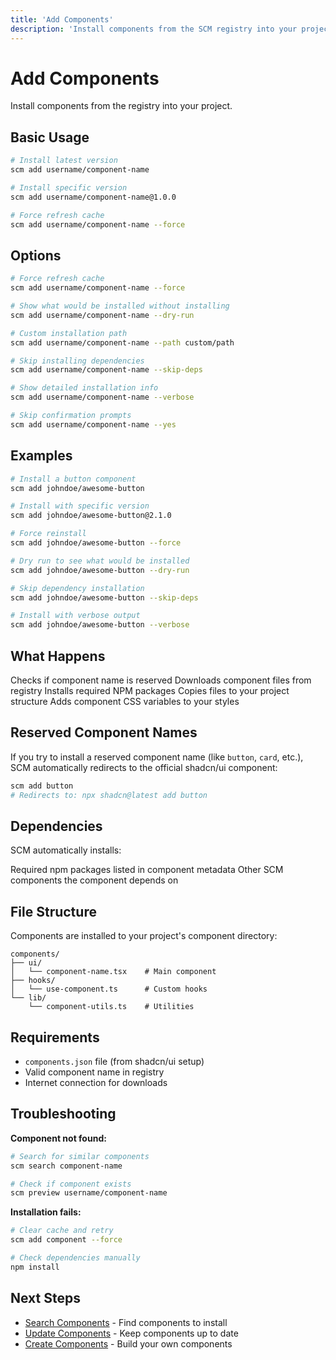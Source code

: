```yaml
---
title: 'Add Components'
description: 'Install components from the SCM registry into your project.'
---
```


# Add Components

Install components from the registry into your project.

## Basic Usage

```bash
# Install latest version
scm add username/component-name

# Install specific version
scm add username/component-name@1.0.0

# Force refresh cache
scm add username/component-name --force
```

## Options

```bash
# Force refresh cache
scm add username/component-name --force

# Show what would be installed without installing
scm add username/component-name --dry-run

# Custom installation path
scm add username/component-name --path custom/path

# Skip installing dependencies
scm add username/component-name --skip-deps

# Show detailed installation info
scm add username/component-name --verbose

# Skip confirmation prompts
scm add username/component-name --yes
```

## Examples

```bash
# Install a button component
scm add johndoe/awesome-button

# Install with specific version
scm add johndoe/awesome-button@2.1.0

# Force reinstall
scm add johndoe/awesome-button --force

# Dry run to see what would be installed
scm add johndoe/awesome-button --dry-run

# Skip dependency installation
scm add johndoe/awesome-button --skip-deps

# Install with verbose output
scm add johndoe/awesome-button --verbose
```

## What Happens

<Steps>
  <Step title="Validate Name">
    Checks if component name is reserved
  </Step>
  <Step title="Fetch Component">
    Downloads component files from registry
  </Step>
  <Step title="Install Dependencies">
    Installs required NPM packages
  </Step>
  <Step title="Copy Files">
    Copies files to your project structure
  </Step>
  <Step title="Apply CSS Variables">
    Adds component CSS variables to your styles
  </Step>
</Steps>

## Reserved Component Names

If you try to install a reserved component name (like `button`, `card`, etc.), SCM automatically redirects to the official shadcn/ui component:

```bash
scm add button
# Redirects to: npx shadcn@latest add button
```

## Dependencies

SCM automatically installs:

<CardGroup cols={2}>
  <Card title="NPM Dependencies">
    Required npm packages listed in component metadata
  </Card>
  <Card title="Registry Dependencies">
    Other SCM components the component depends on
  </Card>
</CardGroup>

## File Structure

Components are installed to your project's component directory:

```
components/
├── ui/
│   └── component-name.tsx    # Main component
├── hooks/
│   └── use-component.ts      # Custom hooks
└── lib/
    └── component-utils.ts    # Utilities
```

## Requirements

- `components.json` file (from shadcn/ui setup)
- Valid component name in registry
- Internet connection for downloads

## Troubleshooting

**Component not found:**
```bash
# Search for similar components
scm search component-name

# Check if component exists
scm preview username/component-name
```

**Installation fails:**
```bash
# Clear cache and retry
scm add component --force

# Check dependencies manually
npm install
```

## Next Steps

- [Search Components](/cli/search) - Find components to install
- [Update Components](/cli/update) - Keep components up to date
- [Create Components](/cli/create) - Build your own components 